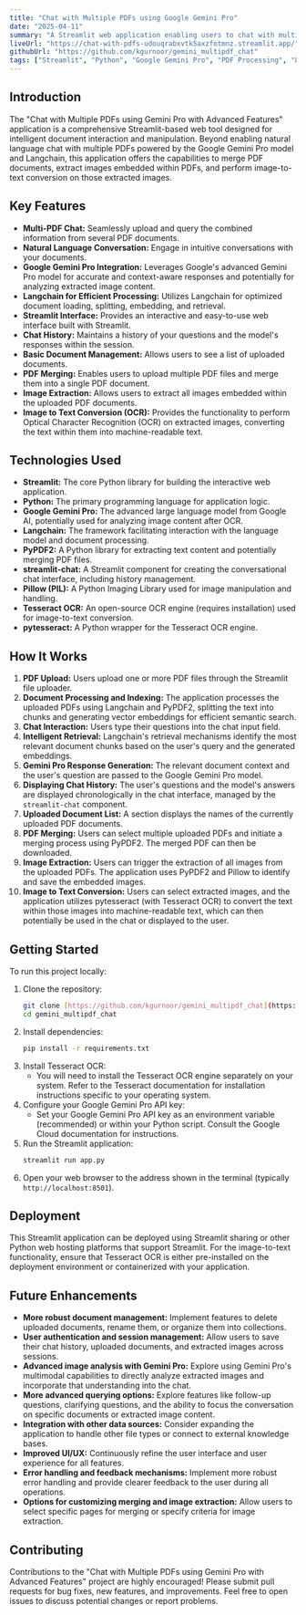 ```yaml
---
title: "Chat with Multiple PDFs using Google Gemini Pro"
date: "2025-04-11"
summary: "A Streamlit web application enabling users to chat with multiple PDFs, merge PDFs, extract images, and perform image-to-text conversion, all powered by the Google Gemini Pro model."
liveUrl: "https://chat-with-pdfs-udouqrabxvtk5axzfotmnz.streamlit.app/"
githubUrl: "https://github.com/kgurnoor/gemini_multipdf_chat"
tags: ["Streamlit", "Python", "Google Gemini Pro", "PDF Processing", "Langchain", "Chat History", "Document Management", "PDF Merging", "Image Extraction", "Image to Text"]
---
```


## Introduction

The "Chat with Multiple PDFs using Gemini Pro with Advanced Features" application is a comprehensive Streamlit-based web tool designed for intelligent document interaction and manipulation. Beyond enabling natural language chat with multiple PDFs powered by the Google Gemini Pro model and Langchain, this application offers the capabilities to merge PDF documents, extract images embedded within PDFs, and perform image-to-text conversion on those extracted images.

## Key Features

* **Multi-PDF Chat:** Seamlessly upload and query the combined information from several PDF documents.
* **Natural Language Conversation:** Engage in intuitive conversations with your documents.
* **Google Gemini Pro Integration:** Leverages Google's advanced Gemini Pro model for accurate and context-aware responses and potentially for analyzing extracted image content.
* **Langchain for Efficient Processing:** Utilizes Langchain for optimized document loading, splitting, embedding, and retrieval.
* **Streamlit Interface:** Provides an interactive and easy-to-use web interface built with Streamlit.
* **Chat History:** Maintains a history of your questions and the model's responses within the session.
* **Basic Document Management:** Allows users to see a list of uploaded documents.
* **PDF Merging:** Enables users to upload multiple PDF files and merge them into a single PDF document.
* **Image Extraction:** Allows users to extract all images embedded within the uploaded PDF documents.
* **Image to Text Conversion (OCR):** Provides the functionality to perform Optical Character Recognition (OCR) on extracted images, converting the text within them into machine-readable text.

## Technologies Used

* **Streamlit:** The core Python library for building the interactive web application.
* **Python:** The primary programming language for application logic.
* **Google Gemini Pro:** The advanced large language model from Google AI, potentially used for analyzing image content after OCR.
* **Langchain:** The framework facilitating interaction with the language model and document processing.
* **PyPDF2:** A Python library for extracting text content and potentially merging PDF files.
* **streamlit-chat:** A Streamlit component for creating the conversational chat interface, including history management.
* **Pillow (PIL):** A Python Imaging Library used for image manipulation and handling.
* **Tesseract OCR:** An open-source OCR engine (requires installation) used for image-to-text conversion.
* **pytesseract:** A Python wrapper for the Tesseract OCR engine.

## How It Works

1.  **PDF Upload:** Users upload one or more PDF files through the Streamlit file uploader.
2.  **Document Processing and Indexing:** The application processes the uploaded PDFs using Langchain and PyPDF2, splitting the text into chunks and generating vector embeddings for efficient semantic search.
3.  **Chat Interaction:** Users type their questions into the chat input field.
4.  **Intelligent Retrieval:** Langchain's retrieval mechanisms identify the most relevant document chunks based on the user's query and the generated embeddings.
5.  **Gemini Pro Response Generation:** The relevant document context and the user's question are passed to the Google Gemini Pro model.
6.  **Displaying Chat History:** The user's questions and the model's answers are displayed chronologically in the chat interface, managed by the `streamlit-chat` component.
7.  **Uploaded Document List:** A section displays the names of the currently uploaded PDF documents.
8.  **PDF Merging:** Users can select multiple uploaded PDFs and initiate a merging process using PyPDF2. The merged PDF can then be downloaded.
9.  **Image Extraction:** Users can trigger the extraction of all images from the uploaded PDFs. The application uses PyPDF2 and Pillow to identify and save the embedded images.
10. **Image to Text Conversion:** Users can select extracted images, and the application utilizes pytesseract (with Tesseract OCR) to convert the text within those images into machine-readable text, which can then potentially be used in the chat or displayed to the user.

## Getting Started

To run this project locally:

1.  Clone the repository:
    ```bash
    git clone [https://github.com/kgurnoor/gemini_multipdf_chat](https://github.com/kgurnoor/gemini_multipdf_chat)
    cd gemini_multipdf_chat
    ```
2.  Install dependencies:
    ```bash
    pip install -r requirements.txt
    ```
3.  Install Tesseract OCR:
    - You will need to install the Tesseract OCR engine separately on your system. Refer to the Tesseract documentation for installation instructions specific to your operating system.
4.  Configure your Google Gemini Pro API key:
    - Set your Google Gemini Pro API key as an environment variable (recommended) or within your Python script. Consult the Google Cloud documentation for instructions.
5.  Run the Streamlit application:
    ```bash
    streamlit run app.py
    ```
6.  Open your web browser to the address shown in the terminal (typically `http://localhost:8501`).

## Deployment

This Streamlit application can be deployed using Streamlit sharing or other Python web hosting platforms that support Streamlit. For the image-to-text functionality, ensure that Tesseract OCR is either pre-installed on the deployment environment or containerized with your application.

## Future Enhancements

* **More robust document management:** Implement features to delete uploaded documents, rename them, or organize them into collections.
* **User authentication and session management:** Allow users to save their chat history, uploaded documents, and extracted images across sessions.
* **Advanced image analysis with Gemini Pro:** Explore using Gemini Pro's multimodal capabilities to directly analyze extracted images and incorporate that understanding into the chat.
* **More advanced querying options:** Explore features like follow-up questions, clarifying questions, and the ability to focus the conversation on specific documents or extracted image content.
* **Integration with other data sources:** Consider expanding the application to handle other file types or connect to external knowledge bases.
* **Improved UI/UX:** Continuously refine the user interface and user experience for all features.
* **Error handling and feedback mechanisms:** Implement more robust error handling and provide clearer feedback to the user during all operations.
* **Options for customizing merging and image extraction:** Allow users to select specific pages for merging or specify criteria for image extraction.

## Contributing

Contributions to the "Chat with Multiple PDFs using Gemini Pro with Advanced Features" project are highly encouraged! Please submit pull requests for bug fixes, new features, and improvements. Feel free to open issues to discuss potential changes or report problems.

